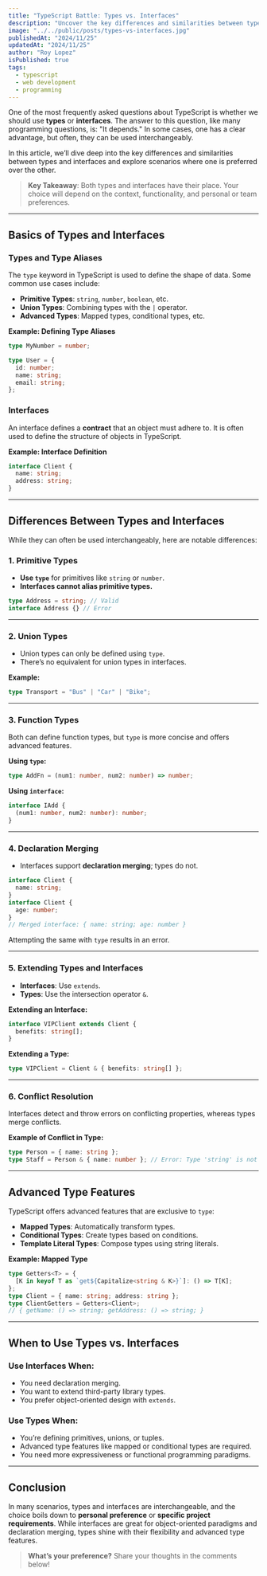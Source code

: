 ```yaml
---
title: "TypeScript Battle: Types vs. Interfaces"
description: "Uncover the key differences and similarities between types and interfaces in TypeScript. Learn when to use each and how to leverage their unique features for efficient, type-safe development."
image: "../../public/posts/types-vs-interfaces.jpg"
publishedAt: "2024/11/25"
updatedAt: "2024/11/25"
author: "Roy Lopez"
isPublished: true
tags:
  - typescript
  - web development
  - programming
---
```


One of the most frequently asked questions about TypeScript is whether we should use **types** or **interfaces**. The answer to this question, like many programming questions, is: "It depends." In some cases, one has a clear advantage, but often, they can be used interchangeably.

In this article, we’ll dive deep into the key differences and similarities between types and interfaces and explore scenarios where one is preferred over the other.

> **Key Takeaway**: Both types and interfaces have their place. Your choice will depend on the context, functionality, and personal or team preferences.

---

## Basics of Types and Interfaces

### **Types and Type Aliases**

The `type` keyword in TypeScript is used to define the shape of data. Some common use cases include:

- **Primitive Types**: `string`, `number`, `boolean`, etc.
- **Union Types**: Combining types with the `|` operator.
- **Advanced Types**: Mapped types, conditional types, etc.

**Example: Defining Type Aliases**

```typescript
type MyNumber = number;

type User = {
  id: number;
  name: string;
  email: string;
};
```

### **Interfaces**

An interface defines a **contract** that an object must adhere to. It is often used to define the structure of objects in TypeScript.

**Example: Interface Definition**

```typescript
interface Client {
  name: string;
  address: string;
}
```

---

## Differences Between Types and Interfaces

While they can often be used interchangeably, here are notable differences:

### **1. Primitive Types**

- **Use `type`** for primitives like `string` or `number`.
- **Interfaces cannot alias primitive types.**

```typescript
type Address = string; // Valid
interface Address {} // Error
```

---

### **2. Union Types**

- Union types can only be defined using `type`.
- There’s no equivalent for union types in interfaces.

**Example:**

```typescript
type Transport = "Bus" | "Car" | "Bike";
```

---

### **3. Function Types**

Both can define function types, but `type` is more concise and offers advanced features.

**Using `type`:**

```typescript
type AddFn = (num1: number, num2: number) => number;
```

**Using `interface`:**

```typescript
interface IAdd {
  (num1: number, num2: number): number;
}
```

---

### **4. Declaration Merging**

- Interfaces support **declaration merging**; types do not.

```typescript
interface Client {
  name: string;
}
interface Client {
  age: number;
}
// Merged interface: { name: string; age: number }
```

Attempting the same with `type` results in an error.

---

### **5. Extending Types and Interfaces**

- **Interfaces**: Use `extends`.
- **Types**: Use the intersection operator `&`.

**Extending an Interface:**

```typescript
interface VIPClient extends Client {
  benefits: string[];
}
```

**Extending a Type:**

```typescript
type VIPClient = Client & { benefits: string[] };
```

---

### **6. Conflict Resolution**

Interfaces detect and throw errors on conflicting properties, whereas types merge conflicts.

**Example of Conflict in Type:**

```typescript
type Person = { name: string };
type Staff = Person & { name: number }; // Error: Type 'string' is not assignable to 'number'.
```

---

## Advanced Type Features

TypeScript offers advanced features that are exclusive to `type`:

- **Mapped Types**: Automatically transform types.
- **Conditional Types**: Create types based on conditions.
- **Template Literal Types**: Compose types using string literals.

**Example: Mapped Type**

```typescript
type Getters<T> = {
  [K in keyof T as `get${Capitalize<string & K>}`]: () => T[K];
};
type Client = { name: string; address: string };
type ClientGetters = Getters<Client>;
// { getName: () => string; getAddress: () => string; }
```

---

## When to Use Types vs. Interfaces

### **Use Interfaces When:**

- You need declaration merging.
- You want to extend third-party library types.
- You prefer object-oriented design with `extends`.

### **Use Types When:**

- You’re defining primitives, unions, or tuples.
- Advanced type features like mapped or conditional types are required.
- You need more expressiveness or functional programming paradigms.

---

## Conclusion

In many scenarios, types and interfaces are interchangeable, and the choice boils down to **personal preference** or **specific project requirements**. While interfaces are great for object-oriented paradigms and declaration merging, types shine with their flexibility and advanced type features.

> **What’s your preference?** Share your thoughts in the comments below!
